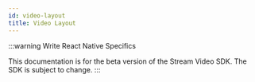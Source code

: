 ```yaml
---
id: video-layout
title: Video Layout
---
```

:::warning
Write React Native Specifics

This documentation is for the beta version of the Stream Video SDK.
The SDK is subject to change.
:::
